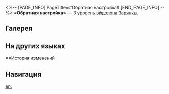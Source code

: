 <%-- [PAGE_INFO]
PageTitle=#Обратная настройка#
[END_PAGE_INFO] --%>
{{Эйдолон Инфобокс
|Название         = Обратная настройка
|Изображение      = Эйдолон Обратная настройка.png
|Персонаж         = Зарянка
|Уровень          = 3
|Длительность     = 
|Описание         = Уровень навыка повышается на 2, максимальный уровень - 15. Уровень сверхспособности повышается на 2, максимальный уровень - 15.
|Свойство1        = 
|Масштабирование1 = 
}}
'''«Обратная настройка»''' — 3 уровень [[эйдолон]]а [[Зарянка]].

==Галерея==
{{Галерея|position=left|captionalign=center
|Персонаж Зарянка Эйдолон 3.png|Осколок Эйдолона
}}

==На других языках==
{{На других языках
|en   = Inverted Tuning
|zhs  = 倒悬的弦宫
|zht  = 倒懸的弦宮
|ja   = {{Rubi|逆|さか}}さまの{{Rubi|主音|しゅおん}}
|ko   = 뒤집힌 현의 궁전
|es   = Afinación inversa
|fr   = Accordage inversé
|ru   = Обратная настройка
|th   = Inverted Tuning
|vi   = Huyền Cung Treo Ngược
|de   = Verdrehte Saiten
|id   = Inverted Tuning
|pt   = Afinação Inversa
}}

==История изменений
{{История изменений|3.5}}

==Навигация==
{{Навык Навбокс|Зарянка}}

[[en:]]